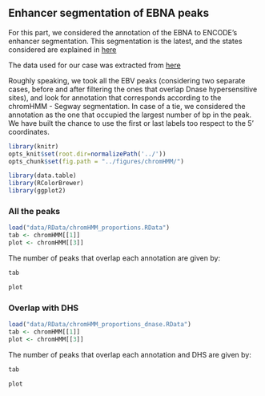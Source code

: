
## Enhancer segmentation of EBNA peaks

For this part, we considered the annotation of the EBNA to ENCODE's
enhancer segmentation. This segmentation is the latest, and the states
considered are explained in
[here](https://genome.ucsc.edu/cgi-bin/hgTrackUi?g=wgEncodeAwgSegmentation&db=hg19)

The data used for our case was extracted from
[here](https://www.encodeproject.org/datasets/ENCSR212BHV/)

Roughly speaking, we took all the EBV peaks (considering two separate
cases, before and after filtering the ones that overlap Dnase
hypersensitive sites), and look for annotation that corresponds
according to the chromHMM - Segway segmentation. In case of a tie, we
considered the annotation as the one that occupied the largest number
of bp in the peak. We have built the chance to use the first or last
labels too respect to the 5' coordinates.

```r


library(knitr)
opts_knit$set(root.dir=normalizePath('../'))
opts_chunk$set(fig.path = "../figures/chromHMM/")

library(data.table)
library(RColorBrewer)
library(ggplot2)

```

### All the peaks

```r

load("data/RData/chromHMM_proportions.RData")
tab <- chromHMM[[1]]
plot <- chromHMM[[3]]


```

The number of peaks that overlap each annotation are given by:

```r
tab

```

```r
plot
```

### Overlap with DHS

```r

load("data/RData/chromHMM_proportions_dnase.RData")
tab <- chromHMM[[1]]
plot <- chromHMM[[3]]


```

The number of peaks that overlap each annotation and DHS are given by:

```r
tab

```

```r
plot
```

